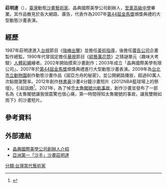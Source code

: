 '''莊明達'''（{{bd|1966年|1月5日|}}），[[臺灣|臺灣]]動態[[沙畫|沙畫]][[藝術家|藝術家]]、晶典國際美學公司創辦人，[[桃園縣私立至善高級中學|至善高級中學]]畢業。其作品散見於各大網路、廣告，代表作為2007年[[第44屆金馬獎|第44屆金馬獎]]頒獎典禮的大型動態沙畫表演。

==經歷==
1987年莊明達進入[[台視|台視]]節目《[[強棒出擊|強棒出擊]]》並擔任[[美術指導|美術指導]]，後擔任[[廣告公司|廣告公司]]企畫製作總監。1990年代曾固定擔任[[華視|華視]]節目《[[綜藝萬花筒|綜藝萬花筒]]》之猜謎單元〈趣味大考驗〉[[人體彩繪|人體彩繪]]繪者。2002年開始摸索沙畫創作；2003年成立「晶典國際美學有限公司」。2007年於[[第44屆金馬獎|第44屆金馬獎]]頒獎典禮進行大型動態沙畫表演。2009年為[[台北市立動物園|台北市立動物園]]創作動態沙畫作品《諾亞方舟的秘密》，並公開網路播放，超過60萬人次點閱瀏覽率。2012年創作[[林書豪|林書豪]]沙畫4分鐘沙畫短片《2012NBA籃球場上的祭壇》，引起話題<ref>{{Cite web |url=http://www.ettoday.net/news/20120407/37451.htm |title=創作林書豪沙畫　莊明達呈現另類關懷   ETtoday體育新聞  |accessdate=2014-05-30 |archive-date=2014-05-31 |archive-url=https://web.archive.org/web/20140531124152/http://www.ettoday.net/news/20120407/37451.htm |dead-url=no }}</ref>。2021年，為了悼念[[2021年太魯閣號出軌事故|太魯閣號出軌事故]]，創作沙畫並發布了一部名為《太魯閣號讓我很震驚也很心痛，第一時間得知太魯閣號的事故，讓我雙眼如雨下》的沙畫短片。

==參考資料==
<references/>

==外部連結==
*[http://www.sand777.com/about.php 晶典國際美學公司創辦人介紹] {{Wayback|url=http://www.sand777.com/about.php |date=20131107023319 }}
*[https://web.archive.org/web/20140531104832/http://express.culture.gov.tw/events_detail.aspx?id=17096&actDate=17992&format=0 亞洲第一「沙手」沙畫莊明達]
[[分類:台灣當代藝術家|分類:台灣當代藝術家]]